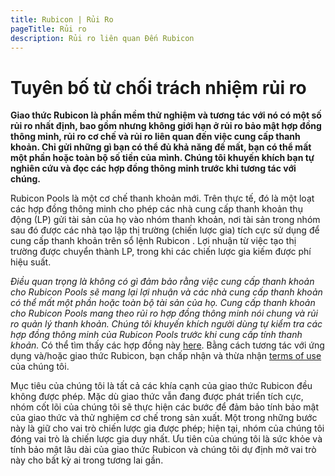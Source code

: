 ```yaml
---
title: Rubicon | Rủi Ro
pageTitle: Rủi ro
description: Rủi ro liên quan Đến Rubicon
---
```


# Tuyên bố từ chối trách nhiệm rủi ro

**Giao thức Rubicon là phần mềm thử nghiệm và tương tác với nó có một số rủi ro nhất định, bao gồm nhưng không giới hạn ở rủi ro bảo mật hợp đồng thông minh, rủi ro cơ chế và rủi ro liên quan đến việc cung cấp thanh khoản. Chỉ gửi những gì bạn có thể đủ khả năng để mất, bạn có thể mất một phần hoặc toàn bộ số tiền của mình. Chúng tôi khuyến khích bạn tự nghiên cứu và đọc các hợp đồng thông minh trước khi tương tác với chúng.**

Rubicon Pools là một cơ chế thanh khoản mới. Trên thực tế, đó là một loạt các hợp đồng thông minh cho phép các nhà cung cấp thanh khoản thụ động (LP) gửi tài sản của họ vào nhóm thanh khoản, nơi tài sản trong nhóm sau đó được các nhà tạo lập thị trường (chiến lược gia) tích cực sử dụng để cung cấp thanh khoản trên sổ lệnh Rubicon . Lợi nhuận từ việc tạo thị trường được chuyển thành LP, trong khi các chiến lược gia kiếm được phí hiệu suất.

_Điều quan trọng là không có gì đảm bảo rằng việc cung cấp thanh khoản cho Rubicon Pools sẽ mang lại lợi nhuận và các nhà cung cấp thanh khoản có thể mất một phần hoặc toàn bộ tài sản của họ. Cung cấp thanh khoản cho Rubicon Pools mang theo rủi ro hợp đồng thông minh nói chung và rủi ro quản lý thanh khoản. Chúng tôi khuyến khích người dùng tự kiểm tra các hợp đồng thông minh của Rubicon Pools trước khi cung cấp tính thanh khoản._ Có thể tìm thấy các hợp đồng này [here](https://github.com/RubiconDeFi/rubicon\_protocol/tree/master/contracts/rubiconPools). Bằng cách tương tác với ứng dụng và/hoặc giao thức Rubicon, bạn chấp nhận và thừa nhận [terms of use](https://www.rubicon.finance/terms) của chúng tôi.

Mục tiêu của chúng tôi là tất cả các khía cạnh của giao thức Rubicon đều không được phép. Mặc dù giao thức vẫn đang được phát triển tích cực, nhóm cốt lõi của chúng tôi sẽ thực hiện các bước để đảm bảo tính bảo mật của giao thức và thử nghiệm cơ chế trong sản xuất. Một trong những bước này là giữ cho vai trò chiến lược gia được phép; hiện tại, nhóm của chúng tôi đóng vai trò là chiến lược gia duy nhất. Ưu tiên của chúng tôi là sức khỏe và tính bảo mật lâu dài của giao thức Rubicon và chúng tôi dự định mở vai trò này cho bất kỳ ai trong tương lai gần.
